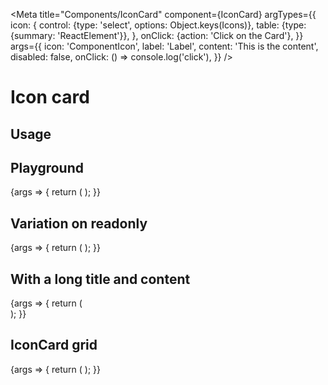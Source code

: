 
<Meta
    title="Components/IconCard"
    component={IconCard}
    argTypes={{
        icon: {
            control: {type: 'select', options: Object.keys(Icons)},
            table: {type: {summary: 'ReactElement<IconProps>'}},
        },
        onClick: {action: 'Click on the Card'},
    }}
    args={{
        icon: 'ComponentIcon',
        label: 'Label',
        content: 'This is the content',
        disabled: false,
        onClick: () => console.log('click'),
    }}
/>

# Icon card

## Usage



## Playground

<Canvas>
    <Story name="Standard">
        {args => {
            return (
                <IconCard
                    {...args}
                    icon={React.createElement(Icons[args.icon])}
                />
            );
        }}
    </Story>
</Canvas>

<ArgsTable story="Standard" />

## Variation on readonly

<Canvas>
    <Story name="Readonly">
        {args => {
            return (
                <IconCard
                    {...args}
                    icon={React.createElement(Icons[args.icon])}
                    disabled={true}
                />
            );
        }}
    </Story>
</Canvas>

## With a long title and content

<Canvas>
    <Story name="Long title and content">
        {args => {
            return (
                <div style={{display: 'flex', gap: '20px'}}>
                    <IconCard
                        icon={React.createElement(Icons[args.icon])}
                        label={'Label'}
                        content={'This is a simple content'}
                    />
                    <IconCard
                        icon={React.createElement(Icons[args.icon])}
                        label={'This a 2 lines non truncated long label'}
                        content={'This is a long not truncated content displayed in 2 lines'}
                    />
                    <IconCard
                        icon={React.createElement(Icons[args.icon])}
                        label={'This a very very very very very very very very very very long truncated label displayed in 2 lines'}
                        content={'This is a very very very very very very very very very very very very very very very long content that will be displayed in 2 lines'}
                    />
                </div>
            );
        }}
    </Story>
</Canvas>

## IconCard grid

<Canvas>
    <Story name="IconCard grid">
        {args => {
            return (
                <IconCardGrid>
                    <IconCard
                        icon={React.createElement(Icons[args.icon])}
                        label={'Label'}
                        content={'Content'}
                    />
                    <IconCard
                        icon={React.createElement(Icons[args.icon])}
                        label={'Label Label Label Label Label Label Label Label Label'}
                        content={'Content Content Content Content Content Content Content Content Content Content Content Content Content Content Content Content '}
                    />
                    <IconCard
                        icon={React.createElement(Icons[args.icon])}
                        label={'Label'}
                        content={'Content'}
                    />
                    <IconCard
                        icon={React.createElement(Icons[args.icon])}
                        label={'Label'}
                        content={'Content'}
                    />
                    <IconCard
                        icon={React.createElement(Icons[args.icon])}
                        label={'Label'}
                        content={'Content'}
                    />
                </IconCardGrid>
            );
        }}
    </Story>
</Canvas>
